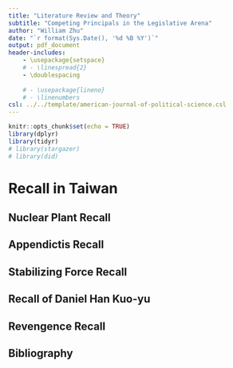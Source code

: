 ```yaml
---
title: "Literature Review and Theory"
subtitle: "Competing Principals in the Legislative Arena"
author: "William Zhu"
date: "`r format(Sys.Date(), '%d %B %Y')`"
output: pdf_document
header-includes:
    - \usepackage{setspace}
    # - \linespread{2}
    - \doublespacing
    
    # - \usepackage{lineno}
    # - \linenumbers
csl: ../../template/american-journal-of-political-science.csl
---
```


```r
knitr::opts_chunk$set(echo = TRUE)
library(dplyr)
library(tidyr)
# library(stargazer)
# library(did)
```

<!-- Note to self, delegate/trustee stuff might be too sociological. Start with Survey of Behavior -->



# Recall in Taiwan

## Nuclear Plant Recall


## Appendictis Recall


## Stabilizing Force Recall

## Recall of Daniel Han Kuo-yu

## Revengence Recall



\newpage

## Bibliography

::: {#refs}
:::
